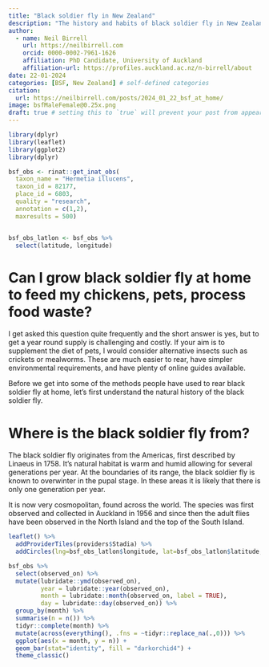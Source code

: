 ```yaml
---
title: "Black soldier fly in New Zealand"
description: "The history and habits of black soldier fly in New Zealand"
author:
  - name: Neil Birrell
    url: https://neilbirrell.com
    orcid: 0000-0002-7961-1626
    affiliation: PhD Candidate, University of Auckland
    affiliation-url: https://profiles.auckland.ac.nz/n-birrell/about 
date: 22-01-2024
categories: [BSF, New Zealand] # self-defined categories
citation: 
  url: https://neilbirrell.com/posts/2024_01_22_bsf_at_home/ 
image: bsfMaleFemale@0.25x.png
draft: true # setting this to `true` will prevent your post from appearing on your listing page until you're ready!
---
```


```r
library(dplyr)
library(leaflet)
library(ggplot2)
library(dplyr)
```

```r

bsf_obs <- rinat::get_inat_obs(
  taxon_name = "Hermetia illucens",
  taxon_id = 82177,
  place_id = 6803,
  quality = "research",
  annotation = c(1,2),
  maxresults = 500)


bsf_obs_latlon <- bsf_obs %>% 
  select(latitude, longitude)

```


# Can I grow black soldier fly at home to feed my chickens, pets, process food waste?

I get asked this question quite frequently and the short answer is yes, but to get a year round supply is challenging and costly. If your aim is to supplement the diet of pets, I would consider alternative insects such as crickets or mealworms. These are much easier to rear, have simpler environmental requirements, and have plenty of online guides available. 

Before we get into some of the methods people have used to rear black soldier fly at home, let's first understand the natural history of the black soldier fly.

# Where is the black soldier fly from?

The black soldier fly originates from the Americas, first described by Linaeus in 1758. It's natural habitat is warm and humid allowing for several generations per year. At the boundaries of its range, the black soldier fly is known to overwinter in the pupal stage. In these areas it is likely that there is only one generation per year.

It is now very cosmopolitan, found across the world. The species was first observed and collected in Auckland in 1956 and since then the adult flies have been observed in the North Island and the top of the South Island.

```r
leaflet() %>%
  addProviderTiles(providers$Stadia) %>% 
  addCircles(lng=bsf_obs_latlon$longitude, lat=bsf_obs_latlon$latitude, color = "purple")
```

```r
bsf_obs %>% 
  select(observed_on) %>% 
  mutate(lubridate::ymd(observed_on),
         year = lubridate::year(observed_on),
         month = lubridate::month(observed_on, label = TRUE),
         day = lubridate::day(observed_on)) %>% 
  group_by(month) %>% 
  summarise(n = n()) %>% 
  tidyr::complete(month) %>% 
  mutate(across(everything(), .fns = ~tidyr::replace_na(.,0))) %>% 
  ggplot(aes(x = month, y = n)) +
  geom_bar(stat="identity", fill = "darkorchid4") +
  theme_classic()

```

